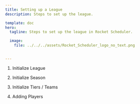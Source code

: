 ```yaml
---
title: Setting up a League
description: Steps to set up the league.

template: doc
hero:
  tagline: Steps to set up the league in Rocket Scheduler.

  image:
    file: ../../../assets/Rocket_Scheduler_logo_no_text.png

  
---
```


<Steps>

1.
    Initialize League 

2.  
    Initialize Season

3. 
    Initialize Tiers / Teams

4. 
    Adding Players


</Steps>